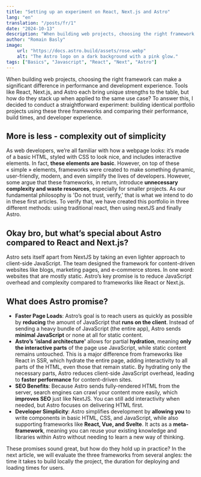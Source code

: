```yaml
---
title: "Setting up an experiment on React, Next.js and Astro"
lang: "en"
translation: "/posts/fr/1"
date: "2024-10-13"
description: "When building web projects, choosing the right framework can make a significant difference in performance and development experience. Tools like React, Next.js, and Astro each bring unique strengths to the table, but how do they stack up when applied to the same use case?(...more)"
author: "Romain Basly"
image:
    url: "https://docs.astro.build/assets/rose.webp"
    alt: "The Astro logo on a dark background with a pink glow."
tags: ["Basics", "Javascript", "React", "Next", "Astro"]
---
```


When building web projects, choosing the right framework can make a significant difference in performance and development experience. Tools like React, Next.js, and Astro each bring unique strengths to the table, but how do they stack up when applied to the same use case? To answer this, I decided to conduct a straightforward experiment: building identical portfolio projects using these three frameworks and comparing their performance, build times, and developer experience.

## More is less - complexity out of simplicity

As web developers, we’re all familiar with how a webpage looks: it’s made of a basic HTML, styled with CSS to look nice, and includes interactive elements. In fact, **these elements are basic**. However, on top of these « simple » elements, frameworks were created to make something dynamic, user-friendly, modern, and even simplify the lives of developers. However, some argue that these frameworks, in return, introduce **unnecessary complexity and waste resources**, especially for smaller projects. As our fundamental philosophy is 'Do not trust, verify,' that is what we intend to do in these first articles. To verify that, we have created this portfolio in three different methods: using traditional react, then using nextJS and finally Astro.

## Okay bro, but what’s special about Astro compared to React and Next.js?
Astro sets itself apart from NextJS by taking an even lighter approach to client-side JavaScript. The team designed the framework for content-driven websites like blogs, marketing pages, and e-commerce stores. In one word: websites that are mostly static. Astro’s key promise is to reduce JavaScript overhead and complexity compared to frameworks like React or Next.js.

## What does Astro promise?
* **Faster Page Loads**: Astro’s goal is to reach users as quickly as possible by **reducing** the amount of JavaScript that **runs on the client**. Instead of sending a heavy bundle of JavaScript (the entire app), Astro sends **minimal JavaScript** or none at all for static content.
* **Astro’s 'island architecture'** allows for partial **hydration**, meaning **only the interactive parts** of the page use JavaScript, while static content remains untouched. This is a major difference from frameworks like React in SSR, which hydrate the entire page, adding interactivity to all parts of the HTML, even those that remain static. By hydrating only the necessary parts, Astro reduces client-side JavaScript overhead, leading to **faster performance** for content-driven sites.
* **SEO Benefits**: Because Astro sends fully-rendered HTML from the server, search engines can crawl your content more easily, which **improves SEO** just like NextJS. You can still add interactivity when needed, but Astro focuses on delivering HTML first.
* **Developer Simplicity**: Astro simplifies development by **allowing you** to write components in basic HTML, CSS, and JavaScript, while also supporting frameworks like **React, Vue, and Svelte**. It acts as a **meta-framework**, meaning you can reuse your existing knowledge and libraries within Astro without needing to learn a new way of thinking.

These promises sound great, but how do they hold up in practice? In the next article, we will evaluate the three frameworks from several angles: the time it takes to build locally the project, the duration for deploying and loading times for users.